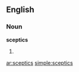 ==English==

===Noun===
'''sceptics'''

# {{plural of|[[sceptic]]}}

[[ar:sceptics]]
[[simple:sceptics]]